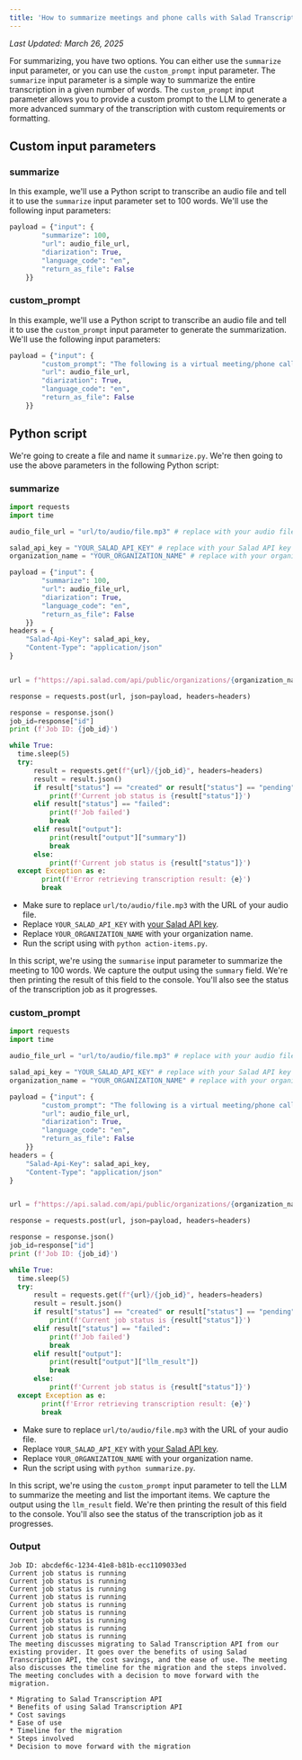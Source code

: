 ```yaml
---
title: 'How to summarize meetings and phone calls with Salad Transcription API'
---
```


_Last Updated: March 26, 2025_

For summarizing, you have two options. You can either use the `summarize` input parameter, or you can use the
`custom_prompt` input parameter. The `summarize` input parameter is a simple way to summarize the entire transcription
in a given number of words. The `custom_prompt` input parameter allows you to provide a custom prompt to the LLM to
generate a more advanced summary of the transcription with custom requirements or formatting.

## Custom input parameters

### summarize

In this example, we'll use a Python script to transcribe an audio file and tell it to use the `summarize` input
parameter set to 100 words. We'll use the following input parameters:

```python
payload = {"input": {
        "summarize": 100,
        "url": audio_file_url,
        "diarization": True,
        "language_code": "en",
        "return_as_file": False
    }}
```

### custom_prompt

In this example, we'll use a Python script to transcribe an audio file and tell it to use the `custom_prompt` input
parameter to generate the summarization. We'll use the following input parameters:

```python
payload = {"input": {
        "custom_prompt": "The following is a virtual meeting/phone call transcription. Summarize the call and list the important items discussed. Format it in a markdown compatible list to make it easy to read.",
        "url": audio_file_url,
        "diarization": True,
        "language_code": "en",
        "return_as_file": False
    }}
```

## Python script

We're going to create a file and name it `summarize.py`. We're then going to use the above parameters in the following
Python script:

### summarize

```python
import requests
import time

audio_file_url = "url/to/audio/file.mp3" # replace with your audio file URL

salad_api_key = "YOUR_SALAD_API_KEY" # replace with your Salad API key
organization_name = "YOUR_ORGANIZATION_NAME" # replace with your organization name

payload = {"input": {
        "summarize": 100,
        "url": audio_file_url,
        "diarization": True,
        "language_code": "en",
        "return_as_file": False
    }}
headers = {
    "Salad-Api-Key": salad_api_key,
    "Content-Type": "application/json"
}


url = f"https://api.salad.com/api/public/organizations/{organization_name}/inference-endpoints/transcribe/jobs"

response = requests.post(url, json=payload, headers=headers)

response = response.json()
job_id=response["id"]
print (f'Job ID: {job_id}')

while True:
  time.sleep(5)
  try:
      result = requests.get(f"{url}/{job_id}", headers=headers)
      result = result.json()
      if result["status"] == "created" or result["status"] == "pending" or result["status"] == "started" or result["status"] == "running":
          print(f'Current job status is {result["status"]}')
      elif result["status"] == "failed":
          print(f'Job failed')
          break
      elif result["output"]:
          print(result["output"]["summary"])
          break
      else:
          print(f'Current job status is {result["status"]}')
  except Exception as e:
        print(f'Error retrieving transcription result: {e}')
        break
```

- Make sure to replace `url/to/audio/file.mp3` with the URL of your audio file.
- Replace `YOUR_SALAD_API_KEY` with
  [your Salad API key](products/sce/getting-started/quickstart-api#step-1-obtain-your-api-key).
- Replace `YOUR_ORGANIZATION_NAME` with your organization name.
- Run the script using with `python action-items.py`.

In this script, we're using the `summarise` input parameter to summarize the meeting to 100 words. We capture the output
using the `summary` field. We're then printing the result of this field to the console. You'll also see the status of
the transcription job as it progresses.

### custom_prompt

```python
import requests
import time

audio_file_url = "url/to/audio/file.mp3" # replace with your audio file URL

salad_api_key = "YOUR_SALAD_API_KEY" # replace with your Salad API key
organization_name = "YOUR_ORGANIZATION_NAME" # replace with your organization name

payload = {"input": {
        "custom_prompt": "The following is a virtual meeting/phone call transcription. Summarize the call and list the important items discussed. Format it in a markdown compatible list to make it easy to read.",
        "url": audio_file_url,
        "diarization": True,
        "language_code": "en",
        "return_as_file": False
    }}
headers = {
    "Salad-Api-Key": salad_api_key,
    "Content-Type": "application/json"
}


url = f"https://api.salad.com/api/public/organizations/{organization_name}/inference-endpoints/transcribe/jobs"

response = requests.post(url, json=payload, headers=headers)

response = response.json()
job_id=response["id"]
print (f'Job ID: {job_id}')

while True:
  time.sleep(5)
  try:
      result = requests.get(f"{url}/{job_id}", headers=headers)
      result = result.json()
      if result["status"] == "created" or result["status"] == "pending" or result["status"] == "started" or result["status"] == "running":
          print(f'Current job status is {result["status"]}')
      elif result["status"] == "failed":
          print(f'Job failed')
          break
      elif result["output"]:
          print(result["output"]["llm_result"])
          break
      else:
          print(f'Current job status is {result["status"]}')
  except Exception as e:
        print(f'Error retrieving transcription result: {e}')
        break
```

- Make sure to replace `url/to/audio/file.mp3` with the URL of your audio file.
- Replace `YOUR_SALAD_API_KEY` with
  [your Salad API key](products/sce/getting-started/quickstart-api#step-1-obtain-your-api-key).
- Replace `YOUR_ORGANIZATION_NAME` with your organization name.
- Run the script using with `python summarize.py`.

In this script, we're using the `custom_prompt` input parameter to tell the LLM to summarize the meeting and list the
important items. We capture the output using the `llm_result` field. We're then printing the result of this field to the
console. You'll also see the status of the transcription job as it progresses.

### Output

```text
Job ID: abcdef6c-1234-41e8-b81b-ecc1109033ed
Current job status is running
Current job status is running
Current job status is running
Current job status is running
Current job status is running
Current job status is running
Current job status is running
Current job status is running
Current job status is running
The meeting discusses migrating to Salad Transcription API from our existing provider. It goes over the benefits of using Salad Transcription API, the cost savings, and the ease of use. The meeting also discusses the timeline for the migration and the steps involved. The meeting concludes with a decision to move forward with the migration.

* Migrating to Salad Transcription API
* Benefits of using Salad Transcription API
* Cost savings
* Ease of use
* Timeline for the migration
* Steps involved
* Decision to move forward with the migration
```
